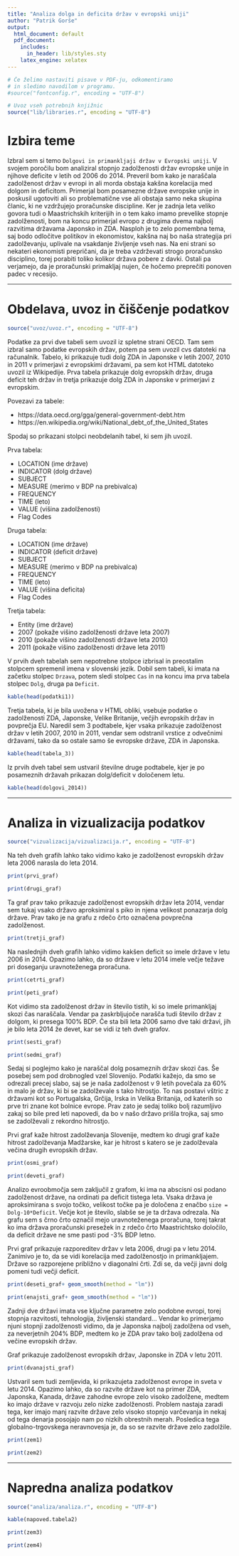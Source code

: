 ```yaml
---
title: "Analiza dolga in deficita držav v evropski uniji"
author: "Patrik Gorše"
output:
  html_document: default
  pdf_document:
    includes:
      in_header: lib/styles.sty
    latex_engine: xelatex
---
```


```r
# Če želimo nastaviti pisave v PDF-ju, odkomentiramo
# in sledimo navodilom v programu.
#source("fontconfig.r", encoding = "UTF-8")

# Uvoz vseh potrebnih knjižnic
source("lib/libraries.r", encoding = "UTF-8")
```

# Izbira teme

Izbral sem si temo `Dolgovi in primankljaji držav v Evropski uniji`. V svojem poročilu bom analiziral stopnjo zadolženosti držav evropske unije in njihove deficite v letih od 2006 do 2014. Preveril bom kako je naraščala zadolženost držav v evropi in ali morda obstaja kakšna korelacija med dolgom in deficitom. Primerjal bom posamezne države evropske unije in poskusil ugotoviti ali so problematične vse ali obstaja samo neka skupina članic, ki ne vzdržujejo proračunske discipline. Ker je zadnja leta veliko govora tudi o Maastrichskih kriterijih in o tem kako imamo prevelike stopnje zadolženosti, bom na koncu primerjal evropo z drugima dvema najbolj razvitima državama Japonsko in ZDA.
Nasploh je to zelo pomembna tema, saj bodo odločitve politikov in ekonomistov, kakšna naj bo naša strategija pri zadolževanju, uplivale na vsakdanje življenje vseh nas. Na eni strani so nekateri ekonomisti prepričani, da je treba vzdrževati strogo proračunsko disciplino, torej porabiti toliko kolikor država pobere z davki. Ostali pa verjamejo, da je proračunski primakljaj nujen, če hočemo preprečiti ponoven padec v recesijo.

***

# Obdelava, uvoz in čiščenje podatkov

```r
source("uvoz/uvoz.r", encoding = "UTF-8")
```

Podatke za prvi dve tabeli sem uvozil iz spletne strani OECD. Tam sem izbral samo podatke evropskih držav, potem pa sem uvozil cvs datoteki na računalnik. Tabelo, ki prikazuje tudi dolg ZDA in Japonske v letih 2007, 2010 in 2011 v primerjavi z evropskimi državami, pa sem kot HTML datoteko uvozil iz Wikipedije. 
Prva tabela prikazuje dolg evropskih držav, druga deficit teh držav in tretja prikazuje dolg ZDA in Japonske v primerjavi z evropskim.

Povezavi za tabele:

- https://data.oecd.org/gga/general-government-debt.htm
- https://en.wikipedia.org/wiki/National_debt_of_the_United_States



Spodaj so prikazani stolpci neobdelanih tabel, ki sem jih uvozil.


Prva tabela:

- LOCATION (ime države)
- INDICATOR (dolg države)
- SUBJECT 
- MEASURE (merimo v BDP na prebivalca)
- FREQUENCY
- TIME (leto)
- VALUE (višina zadolženosti)
- Flag Codes

Druga tabela:

- LOCATION (ime države)
- INDICATOR (deficit države)
- SUBJECT 
- MEASURE (merimo v BDP na prebivalca)
- FREQUENCY
- TIME (leto)
- VALUE (višina deficita)
- Flag Codes

Tretja tabela:

- Entity (ime države)
- 2007 (pokaže višino zadolženosti države leta 2007)
- 2010 (pokaže višino zadolženosti države leta 2010)
- 2011 (pokaže višino zadolženosti države leta 2011)


V prvih dveh tabelah sem nepotrebne stolpce izbrisal in preostalim stolpcem spremenil imena v slovenski jezik. Dobil sem tabeli, ki imata na začetku stolpec `Drzava`, potem sledi stolpec `Cas` in na koncu ima prva tabela stolpec `Dolg`, druga pa `Deficit`. 


```r
kable(head(podatki1))
```

Tretja tabela, ki je bila uvožena v HTML obliki, vsebuje podatke o zadolženosti ZDA, Japonske, Velike Britanije, večjih evropskih držav in povprečja EU. Naredil sem 3 podtabele, kjer vsaka prikazuje zadolženost držav v letih 2007, 2010 in 2011, vendar sem odstranil vrstice z odvečnimi državami, tako da so ostale samo še evropske države, ZDA in Japonska.


```r
kable(head(tabela_3))
```

Iz prvih dveh tabel sem ustvaril številne druge podtabele, kjer je po posameznih državah prikazan dolg/deficit v določenem letu.

```r
kable(head(dolgovi_2014))
```


***

# Analiza in vizualizacija podatkov

```r
source("vizualizacija/vizualizacija.r", encoding = "UTF-8")
```


Na teh dveh grafih lahko tako vidimo kako je zadolženost evropskih držav leta 2006 narasla do leta 2014.

```r
print(prvi_graf)
```

```r
print(drugi_graf)
```

Ta graf prav tako prikazuje zadolženost evropskih držav leta 2014, vendar sem tukaj vsako državo aproksimiral s piko in njena velikost ponazarja dolg države. Prav tako je na grafu z rdečo črto označena povprečna zadolženost. 

```r
print(tretji_graf)
```


Na naslednjih dveh grafih lahko vidimo kakšen deficit so imele države v letu 2006 in 2014. Opazimo lahko, da so države v letu 2014 imele večje težave pri doseganju uravnoteženega proračuna. 

```r
print(cetrti_graf)
```

```r
print(peti_graf)
```

Kot vidimo sta zadolženost držav in število tistih, ki so imele primankljaj skozi čas naraščala. Vendar pa zaskrbljujoče narašča tudi število držav z dolgom, ki presega 100% BDP. Če sta bili leta 2006 samo dve taki državi, jih je bilo leta 2014 že devet, kar se vidi iz teh dveh grafov. 

```r
print(sesti_graf)
```

```r
print(sedmi_graf)
```

Sedaj si poglejmo kako je naraščal dolg posameznih držav skozi čas. Še posebej sem pod drobnogled vzel Slovenijo. Podatki kažejo, da smo se odrezali precej slabo, saj se je naša zadolženost v 9 letih povečala za 60% in malo je držav, ki bi se zadolževale s tako hitrostjo. To nas postavi vštric z državami kot so Portugalska, Grčija, Irska in Velika Britanija, od katerih so prve tri znane kot bolnice evrope. Prav zato je sedaj toliko bolj razumljivo zakaj so bile pred leti napovedi, da bo v našo državo prišla trojka, saj smo se zadolževali z rekordno hitrostjo. 

Prvi graf kaže hitrost zadolževanja Slovenije, medtem ko drugi graf kaže hitrost zadolževanja Madžarske, kar je hitrost s katero se je zadolževala večina drugih evropskih držav. 

```r
print(osmi_graf)
```

```r
print(deveti_graf)
```

Analizo evroobmočja sem zaključil z grafom, ki ima na abscisni osi podano zadolženost države, na ordinati pa deficit tistega leta. Vsaka država je aproksimirana s svojo točko, velikost točke pa je določena z enačbo `size = Dolg-10*Deficit`. Večje kot je število, slabše se je ta država odrezala. Na grafu sem s črno črto označil mejo uravnoteženega proračuna, torej takrat ko ima država proračunski presežek in z rdečo črto Maastrichtsko določilo, da deficit države ne sme pasti pod -3% BDP letno.

Prvi graf prikazuje razporeditev držav v leta 2006, drugi pa v letu 2014. Zanimivo je to, da se vidi korelacija med zadolženostjo in primankljajem. Države so razporejene približno v diagonalni črti. Zdi se, da večji javni dolg pomeni tudi večji deficit.  


```r
print(deseti_graf+ geom_smooth(method = "lm"))
```

```r
print(enajsti_graf+ geom_smooth(method = "lm"))
```


Zadnji dve državi imata vse ključne parametre zelo podobne evropi, torej stopnja razvitosti, tehnologija, življenski standard... Vendar ko primerjamo njuni stopnji zadolženosti vidimo, da je Japonska najbolj zadolžena od vseh, za neverjetnih 204% BDP, medtem ko je ZDA prav tako bolj zadolžena od večine evropskih držav. 

Graf prikazuje zadolženost evropskih držav, Japonske in ZDA v letu 2011.


```r
print(dvanajsti_graf)
```

Ustvaril sem tudi zemljevida, ki prikazujeta zadolženost evrope in sveta v letu 2014. Opazimo lahko, da so razvite države kot na primer ZDA, Japonska, Kanada, države zahodne evrope zelo visoko zadolžene, medtem ko imajo države v razvoju zelo nizke zadolženosti. Problem nastaja zaradi tega, ker imajo manj razvite države zelo visoko stopnjo varčevanja in nekaj od tega denarja posojajo nam po nizkih obrestnih merah. Posledica tega globalno-trgovskega neravnovesja je, da so se razvite države zelo zadolžile. 


```r
print(zem1)
```

```r
print(zem2)
```

***

# Napredna analiza podatkov

```r
source("analiza/analiza.r", encoding = "UTF-8")
```

```r
kable(napoved.tabela2)
```

```r
print(zem3)
```

```r
print(zem4)
```




